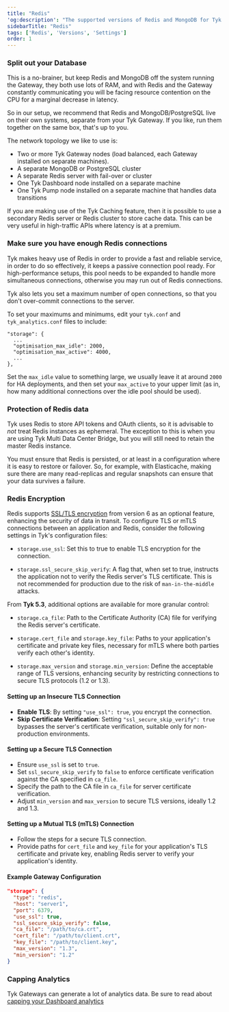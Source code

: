 ```yaml
---
title: "Redis"
'og:description': "The supported versions of Redis and MongoDB for Tyk and how to configure them."
sidebarTitle: "Redis"
tags: ['Redis', 'Versions', 'Settings']
order: 1
---
```



<RedisVersions />

### Split out your Database

This is a no-brainer, but keep Redis and MongoDB off the system running the Gateway, they both use lots of RAM, and with Redis and the Gateway constantly communicating you will be facing resource contention on the CPU for a marginal decrease in latency.

So in our setup, we recommend that Redis and MongoDB/PostgreSQL live on their own systems, separate from your Tyk Gateway. If you like, run them together on the same box, that's up to you.

The network topology we like to use is:

*   Two or more Tyk Gateway nodes (load balanced, each Gateway installed on separate machines).
*   A separate MongoDB or PostgreSQL cluster
*   A separate Redis server with fail-over or cluster
*   One Tyk Dashboard node installed on a separate machine
*   One Tyk Pump node installed on a separate machine that handles data transitions

If you are making use of the Tyk Caching feature, then it is possible to use a secondary Redis server or Redis cluster to store cache data. This can be very useful in high-traffic APIs where latency is at a premium.


### Make sure you have enough Redis connections

Tyk makes heavy use of Redis in order to provide a fast and reliable service, in order to do so effectively, it keeps a passive connection pool ready. For high-performance setups, this pool needs to be expanded to handle more simultaneous connections, otherwise you may run out of Redis connections.

Tyk also lets you set a maximum number of open connections, so that you don't over-commit connections to the server.

To set your maximums and minimums, edit your `tyk.conf` and `tyk_analytics.conf` files to include:

```{.copyWrapper}
"storage": {
  ...
  "optimisation_max_idle": 2000,
  "optimisation_max_active": 4000,
  ...
},
```
    

Set the `max_idle` value to something large, we usually leave it at around `2000` for HA deployments, and then set your `max_active` to your upper limit (as in, how many additional connections over the idle pool should be used).

### Protection of Redis data

Tyk uses Redis to store API tokens and OAuth clients, so it is advisable to *not* treat Redis instances as ephemeral. The exception to this is when you are using Tyk Multi Data Center Bridge, but you will still need to retain the master Redis instance.

You must ensure that Redis is persisted, or at least in a configuration where it is easy to restore or failover. So, for example, with Elasticache, making sure there are many read-replicas and regular snapshots can ensure that your data survives a failure.

### Redis Encryption

Redis supports [SSL/TLS encryption](https://redis.io/topics/encryption) from version 6 as an optional feature, enhancing the security of data in transit. To configure TLS or mTLS connections between an application and Redis, consider the following settings in Tyk's configuration files:

- `storage.use_ssl`: Set this to true to enable TLS encryption for the connection.

- `storage.ssl_secure_skip_verify`: A flag that, when set to true, instructs the application not to verify the Redis server's TLS certificate. This is not recommended for production due to the risk of `man-in-the-middle` attacks.

From **Tyk 5.3**, additional options are available for more granular control:

- `storage.ca_file`: Path to the Certificate Authority (CA) file for verifying the Redis server's certificate.

- `storage.cert_file` and `storage.key_file`: Paths to your application's certificate and private key files, necessary for mTLS where both parties verify each other's identity.

- `storage.max_version` and `storage.min_version`: Define the acceptable range of TLS versions, enhancing security by restricting connections to secure TLS protocols (1.2 or 1.3).

#### Setting up an Insecure TLS Connection
- **Enable TLS**: By setting `"use_ssl": true`, you encrypt the connection.
- **Skip Certificate Verification**: Setting `"ssl_secure_skip_verify": true` bypasses the server's certificate verification, suitable only for non-production environments.

#### Setting up a Secure TLS Connection
- Ensure `use_ssl` is set to `true`.
- Set `ssl_secure_skip_verify` to `false` to enforce certificate verification against the CA specified in `ca_file`.
- Specify the path to the CA file in `ca_file` for server certificate verification.
- Adjust `min_version` and `max_version` to secure TLS versions, ideally 1.2 and 1.3.

#### Setting up a Mutual TLS (mTLS) Connection
- Follow the steps for a secure TLS connection.
- Provide paths for `cert_file` and `key_file` for your application's TLS certificate and private key, enabling Redis server to verify your application's identity.

#### Example Gateway Configuration
```json
"storage": {
  "type": "redis",
  "host": "server1",
  "port": 6379,
  "use_ssl": true,
  "ssl_secure_skip_verify": false,
  "ca_file": "/path/to/ca.crt",
  "cert_file": "/path/to/client.crt",
  "key_file": "/path/to/client.key",
  "max_version": "1.3",
  "min_version": "1.2"
}
```

### Capping Analytics
Tyk Gateways can generate a lot of analytics data. Be sure to read about [capping your Dashboard analytics](/5.6/tyk-stack/tyk-manager/analytics/capping-analytics-data-storage)
